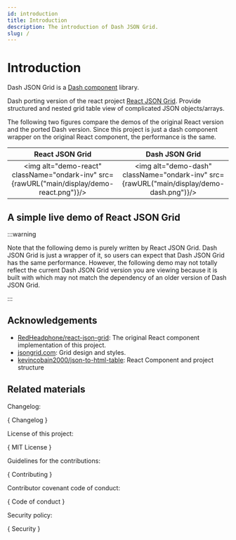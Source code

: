 ```yaml
---
id: introduction
title: Introduction
description: The introduction of Dash JSON Grid.
slug: /
---
```





# Introduction

Dash JSON Grid is a [Dash component<IconExternalLink/>][link-dash-component] library.

Dash porting version of the react project
[React JSON Grid<IconExternalLink/>][git-react-json-grid].
Provide structured and nested grid table view of complicated JSON objects/arrays.

The following two figures compare the demos of the original React version and the
ported Dash version. Since this project is just a dash component wrapper on the
original React component, the performance is the same.

|                                      React JSON Grid                                       |                                      Dash JSON Grid                                      |
| :----------------------------------------------------------------------------------------: | :--------------------------------------------------------------------------------------: |
| <img alt="demo-react" className="ondark-inv" src={rawURL("main/display/demo-react.png")}/> | <img alt="demo-dash" className="ondark-inv" src={rawURL("main/display/demo-dash.png")}/> |

## A simple live demo of React JSON Grid

:::warning

Note that the following demo is purely written by React JSON Grid. Dash JSON Grid is
just a wrapper of it, so users can expect that Dash JSON Grid has the same performance.
However, the following demo may not totally reflect the current Dash JSON Grid version
you are viewing because it is built with <AppVer/> which may not match the
dependency of an older version of Dash JSON Grid.

:::

<DemoApp data={getDemoData()} />

## Acknowledgements

- [RedHeadphone/react-json-grid<IconExternalLink/>][git-react-json-grid]:
  The original React component implementation of this project.
- [jsongrid.com<IconExternalLink/>][link-json-grid]:
  Grid design and styles.
- [kevincobain2000/json-to-html-table<IconExternalLink/>][git-json-to-html]:
  React Component and project structure

## Related materials

Changelog:

<p>
  {
    <DarkButton to={repoURL("blob/main/Changelog.md")} icon={octClock16}>
      Changelog
    </DarkButton>
  }
</p>

License of this project:

<p>
  {
    <DarkButton to={repoURL("blob/main/LICENSE")} icon={octLaw16}>
      MIT License
    </DarkButton>
  }
</p>

Guidelines for the contributions:

<p>
  {
    <DarkButton
      to={repoURL("blob/main/CONTRIBUTING.md")}
      icon={octRepoForked16}
    >
      Contributing
    </DarkButton>
  }
</p>

Contributor covenant code of conduct:

<p>
  {
    <DarkButton
      to={repoURL("blob/main/CODE_OF_CONDUCT.md")}
      icon={octShareAndroid16}
    >
      Code of conduct
    </DarkButton>
  }
</p>

Security policy:

<p>
  {
    <DarkButton to={repoURL("blob/main/SECURITY.md")} icon={octiconShield16}>
      Security
    </DarkButton>
  }
</p>

[git-react-json-grid]: https://github.com/RedHeadphone/react-json-grid
[git-json-to-html]: https://github.com/kevincobain2000/json-to-html-table
[link-json-grid]: https://jsongrid.com/json-grid
[link-dash-component]:https://dash.plotly.com/plugins
